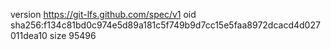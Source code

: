version https://git-lfs.github.com/spec/v1
oid sha256:f134c81bd0c974e5d89a181c5f749b9d7cc15e5faa8972dcacd4d027011dea10
size 95496
